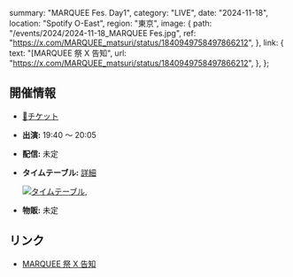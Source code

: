   summary: "MARQUEE Fes. Day1",
  category: "LIVE",
  date: "2024-11-18",
  location: "Spotify O-East",
  region: "東京",
  image: {
    path: "/events/2024/2024-11-18_MARQUEE Fes.jpg",
    ref: "https://x.com/MARQUEE_matsuri/status/1840949758497866212",
  },
  link: {
    text: "[MARQUEE 祭 X 告知",
    url: "https://x.com/MARQUEE_matsuri/status/1840949758497866212",
  },
};

## 開催情報

- [🎫チケット](https://eplus.jp/sf/word/0000131445)
- **出演:** 19:40 ～ 20:05
- **配信:** 未定
- **タイムテーブル:** [詳細](https://x.com/MARQUEE_matsuri/status/1841312150675231205)

  [![タイムテーブル](/events/2024/2024-11-18_MARQUEE%20Fes_タイムテーブル.jpg)](/events/2024/2024-11-18_MARQUEE%20Fes_タイムテーブル.jpg),

- **物販:** 未定

## リンク

- [MARQUEE 祭 X 告知](https://x.com/MARQUEE_matsuri/status/1840949758497866212)
